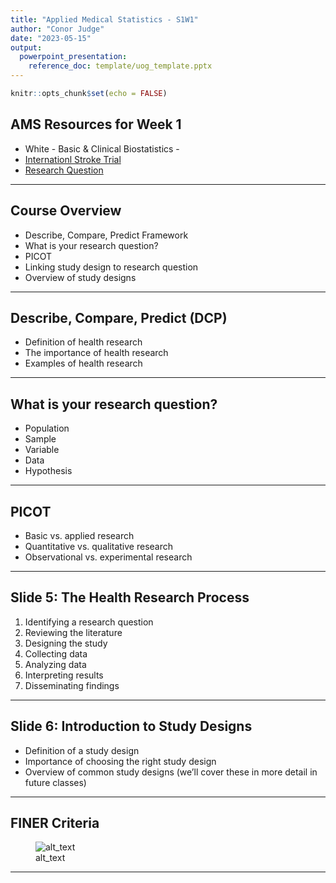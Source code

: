 ```yaml
---
title: "Applied Medical Statistics - S1W1"
author: "Conor Judge"
date: "2023-05-15"
output: 
  powerpoint_presentation:
    reference_doc: template/uog_template.pptx
---
```


```r
knitr::opts_chunk$set(echo = FALSE)
```

## AMS Resources for Week 1

- White - Basic & Clinical Biostatistics - 
- [Internationl Stroke Trial](https://www.rstudio.com)
- [Research Question](https://ehsanx.github.io/Scientific-Writing-for-Health-Research/research-question.html)

---

## Course Overview

- Describe, Compare, Predict Framework
- What is your research question?
- PICOT
- Linking study design to research question
- Overview of study designs

---

## Describe, Compare, Predict (DCP)

- Definition of health research
- The importance of health research
- Examples of health research

---

## What is your research question?

- Population
- Sample
- Variable
- Data
- Hypothesis

---

## PICOT

- Basic vs. applied research
- Quantitative vs. qualitative research
- Observational vs. experimental research

---

## Slide 5: The Health Research Process

1. Identifying a research question
2. Reviewing the literature
3. Designing the study
4. Collecting data
5. Analyzing data
6. Interpreting results
7. Disseminating findings

---

## Slide 6: Introduction to Study Designs

- Definition of a study design
- Importance of choosing the right study design
- Overview of common study designs (we'll cover these in more detail in future classes)

---

## FINER Criteria

![alt_text](figures/S1W1_HRM_Finer_Criteria.png)

---

